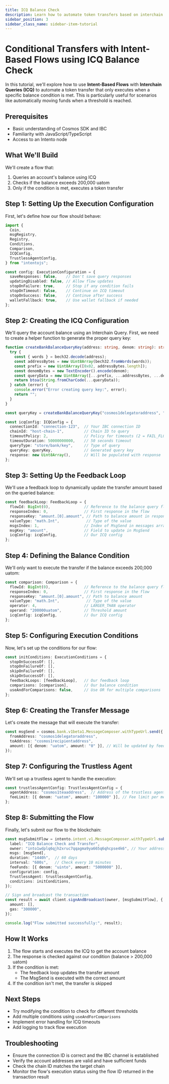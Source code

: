 ```yaml
---
title: ICQ Balance Check
description: Learn how to automate token transfers based on interchain balance queries
sidebar_position: 3
sidebar_class_name: sidebar-item-tutorial
---
```


# Conditional Transfers with Intent-Based Flows using ICQ Balance Check

In this tutorial, we'll explore how to use **Intent-Based Flows** with **Interchain Queries (ICQ)** to automate a token transfer that only executes when a specific balance condition is met. This is particularly useful for scenarios like automatically moving funds when a threshold is reached.

## Prerequisites
- Basic understanding of Cosmos SDK and IBC
- Familiarity with JavaScript/TypeScript
- Access to an Intento node

## What We'll Build
We'll create a flow that:
1. Queries an account's balance using ICQ
2. Checks if the balance exceeds 200,000 uatom
3. Only if the condition is met, executes a token transfer

## Step 1: Setting Up the Execution Configuration

First, let's define how our flow should behave:

```typescript
import {
  Coin,
  msgRegistry,
  Registry,
  Conditions,
  Comparison,
  ICQConfig,
  TrustlessAgentConfig,
} from "intentojs";

const config: ExecutionConfiguration = {
  saveResponses: false,    // Don't save query responses
  updatingDisabled: false, // Allow flow updates
  stopOnFailure: true,     // Stop if any condition fails
  stopOnTimeout: false,    // Continue on ICQ timeout
  stopOnSuccess: false,    // Continue after success
  walletFallback: true,    // Use wallet fallback if needed
};
```

## Step 2: Creating the ICQ Configuration

We'll query the account balance using an Interchain Query. First, we need to create a helper function to generate the proper query key:

```typescript
function createBankBalanceQueryKey(address: string, denom: string): string {
  try {
    const { words } = bech32.decode(address);
    const addressBytes = new Uint8Array(bech32.fromWords(words));
    const prefix = new Uint8Array([0x02, addressBytes.length]);
    const denomBytes = new TextEncoder().encode(denom);
    const queryData = new Uint8Array([...prefix, ...addressBytes, ...denomBytes]);
    return btoa(String.fromCharCode(...queryData));
  } catch (error) {
    console.error("Error creating query key:", error);
    return "";
  }
}

const queryKey = createBankBalanceQueryKey("cosmos1delegatoraddress", "uatom");

const icqConfig: ICQConfig = {
  connectionId: "connection-123",  // Your IBC connection ID
  chainId: "host-chain-1",         // Chain ID to query
  timeoutPolicy: 2,                // Policy for timeouts (2 = FAIL_FLOW)
  timeoutDuration: 50000000000,    // 50 seconds timeout
  queryType: "store/bank/key",     // Type of query
  queryKey: queryKey,              // Generated query key
  response: new Uint8Array(),      // Will be populated with response
};
```

## Step 3: Setting Up the Feedback Loop

We'll use a feedback loop to dynamically update the transfer amount based on the queried balance:

```typescript
const feedbackLoop: FeedbackLoop = {
  flowId: BigInt(0),               // Reference to the balance query flow
  responseIndex: 0,                // First response in the flow
  responseKey: "amount.[0].amount", // Path to balance amount in response
  valueType: "math.Int",            // Type of the value
  msgsIndex: 1,                    // Index of MsgSend in messages array
  msgKey: "amount",                // Field to update in MsgSend
  icqConfig: icqConfig,            // Our ICQ config
};
```

## Step 4: Defining the Balance Condition

We'll only want to execute the transfer if the balance exceeds 200,000 uatom:

```typescript
const comparison: Comparison = {
  flowId: BigInt(0),               // Reference to the balance query flow
  responseIndex: 0,                // First response in the flow
  responseKey: "amount.[0].amount", // Path to balance amount
  valueType: "math.Int",            // Type of the value
  operator: 4,                     // LARGER_THAN operator
  operand: "200000uatom",          // Threshold amount
  icqConfig: icqConfig,            // Our ICQ config
};
```

## Step 5: Configuring Execution Conditions

Now, let's set up the conditions for our flow:

```typescript
const initConditions: ExecutionConditions = {
  stopOnSuccessOf: [],
  stopOnFailureOf: [],
  skipOnFailureOf: [],
  skipOnSuccessOf: [],
  feedbackLoops: [feedbackLoop],   // Our feedback loop
  comparisons: [comparison],       // Our balance condition
  useAndForComparisons: false,     // Use OR for multiple comparisons
};
```

## Step 6: Creating the Transfer Message

Let's create the message that will execute the transfer:

```typescript
const msgSend = cosmos.bank.v1beta1.MessageComposer.withTypeUrl.send({
  fromAddress: "cosmos1delegatoraddress",
  toAddress: "cosmos1recipientaddress",
  amount: [{ denom: "uatom", amount: "0" }], // Will be updated by feedback loop
});
```

## Step 7: Configuring the Trustless Agent

We'll set up a trustless agent to handle the execution:

```typescript
const trustlessAgentConfig: TrustlessAgentConfig = {
  agentAddress: "cosmos1teaaddress",  // Address of the trustless agent
  feeLimit: [{ denom: "uatom", amount: "100000" }], // Fee limit per message execution (optional)
};
```

## Step 8: Submitting the Flow

Finally, let's submit our flow to the blockchain:

```typescript
const msgSubmitFlow = intento.intent.v1.MessageComposer.withTypeUrl.submitFlow({
  label: "ICQ Balance Check and Transfer",
  owner: "into1wdplq6qjh2xruc7qqagma9ya665q6qhcpse4k6", // Your address
  msgs: [msgSend],
  duration: "1440h",  // 60 days
  interval: "600s",   // Check every 10 minutes
  feeFunds: [{ denom: "uinto", amount: "5000000" }],
  configuration: config,
  TrustlessAgent: trustlessAgentConfig,
  conditions: initConditions,
});

// Sign and broadcast the transaction
const result = await client.signAndBroadcast(owner, [msgSubmitFlow], {
  amount: [],
  gas: "300000",
});

console.log("Flow submitted successfully:", result);
```

## How It Works

1. The flow starts and executes the ICQ to get the account balance
2. The response is checked against our condition (balance > 200,000 uatom)
3. If the condition is met:
   - The feedback loop updates the transfer amount
   - The MsgSend is executed with the correct amount
4. If the condition isn't met, the transfer is skipped

## Next Steps

- Try modifying the condition to check for different thresholds
- Add multiple conditions using `useAndForComparisons`
- Implement error handling for ICQ timeouts 
- Add logging to track flow execution

## Troubleshooting

- Ensure the connection ID is correct and the IBC channel is established
- Verify the account addresses are valid and have sufficient funds
- Check the chain ID matches the target chain
- Monitor the flow's execution status using the flow ID returned in the transaction result

